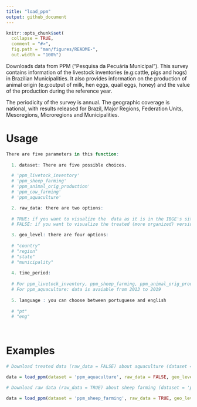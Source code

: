 ```yaml
---
title: "load_ppm"
output: github_document
---
```


```r
knitr::opts_chunk$set(
  collapse = TRUE,
  comment = "#>",
  fig.path = "man/figures/README-",
  out.width = "100%")
```

Downloads data from PPM ("Pesquisa da Pecuária Municipal"). This survey contains information of the livestock inventories (e.g:cattle, pigs and hogs) in Brazilian Municipalities. It also provides information on the production of animal origin (e.g:output of milk, hen eggs, quail eggs, honey) and the value of the production during the reference year. 

The periodicity of the survey is annual. The geographic coverage is national, with results released for Brazil, Major Regions, Federation Units, Mesoregions, Microregions and Municipalities.

# Usage 

```r
There are five parameters in this function:
  
  1. dataset: There are five possible choices. 

  # 'ppm_livetock_inventory'
  # 'ppm_sheep_farming'
  # 'ppm_animal_orig_production' 
  # 'ppm_cow_farming'
  # 'ppm_aquaculture' 

  2. raw_data: there are two options:
  
  # TRUE: if you want to visualize the  data as it is in the IBGE's site.
  # FALSE: if you want to visualize the treated (more organized) version of the data. 

  3. geo_level: there are four options:
  
  # "country"
  # "region"
  # "state"
  # "municipality"
    
  4. time_period:
  
  # For ppm_livetock_inventory, ppm_sheep_farming, ppm_animal_orig_production and ppm_cow_farming: data is avaiable from 1974 to 2019.
  # For ppm_aquaculture: data is avaiable from 2013 to 2019 
  
  5. language : you can choose between portuguese and english
  
  # "pt"
  # "eng"

    
```

# Examples

```r

# Download treated data (raw_data = FALSE) about aquaculture (dataset = 'ppm_aquaculture') by mesoregion (geo_level = "country") from 2013 to 2015 (time_period = 2013:2015) in english (language = "eng")

data = load_ppm(dataset = 'ppm_aquaculture', raw_data = FALSE, geo_level = "country", time_period = 2013:2015, language = "eng")

# Download raw data (raw_data = TRUE) about sheep farming (dataset = 'ppm_sheep_farming') by state (geo_level = "state") from 1980 to 1995 (time_period = 1980:1995) in portuguese (language = "pt")

data = load_ppm(dataset = 'ppm_sheep_farming', raw_data = TRUE, geo_level = "state", time_period = 1980:1995, language = "pt")
```



